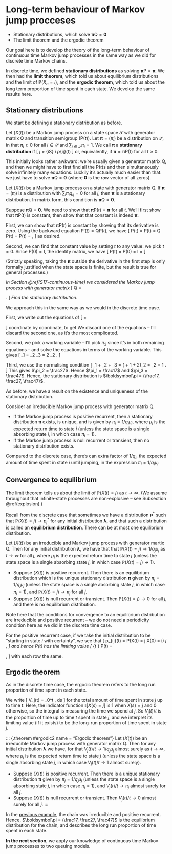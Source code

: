 # Long-term behaviour of Markov jump procceses  {#S20-long-term-jump}


::: {.mysummary}
* Stationary distributions, which solve $\boldsymbol\pi\mathsf Q = \mathbf 0$
* The limit theorem and the ergodic theorem
:::



Our goal here is to develop the theory of the long-term behaviour of continuous time Markov jump processes in the same way as we did for discrete time Markov chains.

In discrete time, we defined **stationary distributions** as solving $\boldsymbol\pi\mathsf P = \boldsymbol\pi$. We then had the **limit theorem**, which told us about equilibrium distributions and the limit of $\mathbb P(X_n = i)$, and the **ergodic theorem**, which told us about the long term proportion of time spent in each state. We develop the same results here.


## Stationary distributions  {#stationary-jump}

We start be defining a stationary distribution as before.


::: {.definition #statdist2}
Let $(X(t))$ be a Markov jump process on a state space $\mathcal S$ with generator matrix $\mathsf Q$ and transition semigroup $(\mathsf P(t))$.
Let $\boldsymbol \pi = (\pi_i)$ be a distribution on $\mathcal S$, in that $\pi_i \geq 0$ for all $i \in \mathcal S$ and $\sum_{i \in \mathcal S} \pi_i = 1$. We call $\boldsymbol \pi$ a **stationary distribution** if
	\[ \pi_j = \sum_{i\in \mathcal S} \pi_i p_{ij}(t) \quad \text{for all $j \in \mathcal S$ and $t \geq 0$,} \]
or, equivalently, if $\boldsymbol \pi = \boldsymbol \pi\mathsf P(t)$ for all $t \geq 0$.
:::

This initially looks rather awkward: we're usually given a generator matrix $\mathsf Q$, and then we might have to first find all the $\mathsf P(t)$s and then simultaneously solve infinitely many equations. Luckily it's actually much easier than that: we just have to solve $\boldsymbol\pi \mathsf Q = \mathbf 0$ (where $\mathbf 0$ is the *row* vector of all zeros).


::: {.theorem #statQ}
Let $(X(t))$ be a Markov jump process on a state with generator matrix $\mathsf Q$. If $\boldsymbol\pi = (\pi_i)$ is a distribution with $\sum_i \pi_i q_{ij} = 0$ for all $j$, then $\boldsymbol\pi$ is a stationary distribution. In matrix form, this condition is $\boldsymbol\pi \mathsf Q = \mathbf 0$.
:::


::: {.proof}
Suppose $\boldsymbol\pi \mathsf Q = \mathbf 0$. We need to show that $\boldsymbol\pi\mathsf P(t) = \boldsymbol\pi$ for all $t$. We'll first show that $\boldsymbol\pi\mathsf P(t)$ is constant, then show that that constant is indeed $\boldsymbol\pi$.

First, we can show that $\boldsymbol \pi\mathsf P(t)$ is constant by showing that its derivative is zero. Using the backward equation $\mathsf P'(t) = \mathsf Q \mathsf P(t)$, we have
\[ \frac{\mathrm d}{\mathrm dt}\boldsymbol \pi\mathsf P(t) = \boldsymbol \pi \frac{\mathrm d}{\mathrm dt} \mathsf P(t) = \boldsymbol \pi \mathsf Q \mathsf P(t) = \boldsymbol 0 \mathsf P(t) = \boldsymbol 0, \]
as desired.

Second, we can find that constant value by setting $t$ to any value:  we pick $t = 0$. Since $\mathsf P(0) = \mathsf I$, the identity matrix, we have 
\[ \boldsymbol \pi\mathsf P(t) = \boldsymbol \pi\mathsf P(0) = \boldsymbol \pi\mathsf I = \boldsymbol \pi \qquad \text{for all $t$.} \]
:::

(Strictly speaking, taking the $\boldsymbol\pi$ outside the derivative in the first step is only formally justified when the state space is finite, but the result is true for general processes.)

::: {.example #stat-cont-ex}
*In Section \@ref(S17-continuous-time) we considered the Markov jump process with generator matrix*
 \[ \mathsf Q = \begin{pmatrix} -2 & 2 & 0 \\
 1 & -3 & 2 \\
 0 & 1 & -1 \end{pmatrix} . \]
*Find the stationary distribution.*

We approach this in the same way as we would in the discrete time case.

First, we write out the equations of 
\[ \begin{pmatrix} \pi_1 & \pi_2 & \pi_3 \end{pmatrix}\begin{pmatrix} -2 & 2 & 0 \\
 1 & -3 & 2 \\
 0 & 1 & -1 \end{pmatrix} = \begin{pmatrix} 0 & 0 & 0 \end{pmatrix}    \]
coordinate by coordinate, to get
\begin{align*}
    -2\pi_1 + \phantom{2}\pi_2 \phantom{{}+\pi_3} &= 0 \\
    2\pi_1 - 3\pi_2 + \pi_3 &= 0 \\
    2\pi_2 - \pi_3 &= 0 .
\end{align*}
We discard one of the equations -- I'll discard the second one, as it's the most complicated.

Second, we pick a working variable -- I'll pick $\pi_2$ since it's in both remaining equations -- and solve the equations in terms of the working variable. This gives
\[ \pi_1 = \tfrac12 \pi_2 \qquad \pi_3 = 2 \pi_2 . \]

Third, we use the normalising condition
\[ \pi_1 + \pi_2 + \pi_3 = \left(\tfrac12 + 1 + 2\right)\pi_2 = \tfrac72 \pi_2 = 1 . \]
This gives $\pi_2 = \frac27$. Hence $\pi_1 = \frac17$ and $\pi_3 = \frac47$. Hence, the stationary distribution is $\boldsymbol\pi = (\frac17, \frac27, \frac47)$.
:::

As before, we have a result on the existence and uniqueness of the stationary distribution.

::: {.theorem #statex-cont}
Consider an irreducible Markov jump process with generator matrix $\mathsf Q$.

* If the Markov jump process is positive recurrent, then a stationary distribution $\boldsymbol \pi$ exists, is unique, and is given by $\pi_i = 1/q_i\mu_{i}$, where $\mu_{i}$ is the expected return time to state $i$ (unless the state space is a single absorbing state $i$, in which case $\pi_i = 1$).
* If the Markov jump process is null recurrent or transient, then no stationary distribution exists.
:::

Compared to the discrete case, there's can extra factor of $1/q_i$, the expected amount of time spent in state $i$ until jumping, in the expression $\pi_i = 1/q_i\mu_{i}$.



## Convergence to equilibrium  {#convergernce-cont}

The limit theorem tells us about the limit of $\mathbb P(X(t) = j)$ as $t \to \infty$. (We assume throughout that infinite-state processes are non-explosive -- see Subsection \@ref(explosion).)

Recall from the discrete case that sometimes we have a distribution $\mathbf p^*$ such that $\mathbb P(X(t) = j) \to p^*_j$ for any initial distribution $\boldsymbol\lambda$, and that such a distribution is called an **equilibrium distribution**. There can be at most one equilibrium distribution.

::: {.theorem #limit-cont name="Limit theorem"}
Let $(X(t))$ be an irreducible and Markov jump process with generator martix $\mathsf Q$. Then for any initial distribution $\boldsymbol\lambda$, we have that that  $\mathbb P(X(t) = j) \to 1/q_j\mu_j$ as $t \to \infty$ for all $j$, where $\mu_j$ is the expected return time to state $j$ (unless the state space is a single absorbing state $j$, in which case $\mathbb P(X(t) = j) \to 1$).

* Suppose $(X(t))$ is positive recurrent. Then there is an equilibrium distribution which is the unique stationary distribution $\boldsymbol\pi$ given by $\pi_j = 1/q_j\mu_j$ (unless the state space is a single absorbing state $j$, in which case $\pi_j = 1$), and $\mathbb P(X(t) = j) \to \pi_j$ for all $j$.
* Suppose $(X(t))$ is null recurrent or transient. Then $\mathbb P(X(t) = j) \to 0$ for all $j$, and there is no equilibrium distribution.
:::

Note here that the conditions for convergence to an equilibrium distribution are irreducible and positive recurrent -- we do not need a periodicity condition here as we did in the discrete time case.

For the positive recurrent case, if we take the initial distribution to be "starting in state $i$ with certainty", we see that
\[ p_{ij}(t) = \mathbb P\big(X(t) = j \mid X(0) = i\big) \to \pi_j , \]
and hence $\mathsf P(t)$ has the limiting value
\[ \lim_{t \to \infty} \mathsf P(t) = \begin{pmatrix} \pi_1 & \pi_2 & \cdots & \pi_n \\
\pi_1 & \pi_2 & \cdots & \pi_n \\
\vdots & \vdots & \vdots & \vdots \\
\pi_1 & \pi_2 & \cdots & \pi_n \end{pmatrix} , \]
with each row the same.


## Ergodic theorem {#ergodic-cont}

As in the discrete time case, the ergodic theorem refers to the long run proportion of time spent in each state.

We write
\[ V_j(t) = \int_0^t \mathbb{I}\big[X(s) = j\big]\, \mathrm ds \]
for the total amount of time spent in state $j$ up to time $t$.
Here, the indicator function $\mathbb{I}\big[X(s) = j\big]$ is $1$ when $X(s) = j$ and $0$ otherwise, so the integral is measuring the time we spend at $j$. So $V_j(t)/t$ is the proportion of time up to time $t$ spent in state $j$, and we interpret its limiting value (if it exists) to be the long-run proportion of time spent in state $j$.

::: {.theorem #ergodic2 name = "Ergodic theorem"}
Let $(X(t))$ be an irreducible Markov jump process with generator matrix $\mathsf Q$. Then for any initial distribution $\boldsymbol\lambda$ we have, for that $V_j(t)/t \to 1/q_j\mu_j$ almost surely as $t \to \infty$, where $\mu_j$ is the expected return time to state $j$ (unless the state space is a single absorbing state $j$, in which case $V_j(t)/t \to 1$ almost surely).

* Suppose $(X(t))$ is positive recurrent. Then there is a unique stationary distribution $\boldsymbol\pi$ given by $\pi_j = 1/q_j\mu_j$ (unless the state space is a single absorbing state $j$, in which case $\pi_j = 1$), and $V_j(t)/t \to \pi_j$ almost surely for all $j$.
* Suppose $(X(t))$ is null recurrent or transient. Then $V_j(t)/t \to 0$ almost surely for all $j$.
:::

::: {.example #ergodic-ex-cont}
In the [previous example](#stat-cont-ex), the chain was irreducible and positive recurrent. Hence, $\boldsymbol\pi = (\frac17, \frac27, \frac47)$ is the equilibrium distribution for the chain, and describes the long run proportion of time spent in each state.
:::



::: {.mysummary}
**In the next section**, we apply our knowledge of continuous time Markov jump processes to two queuing models.
:::